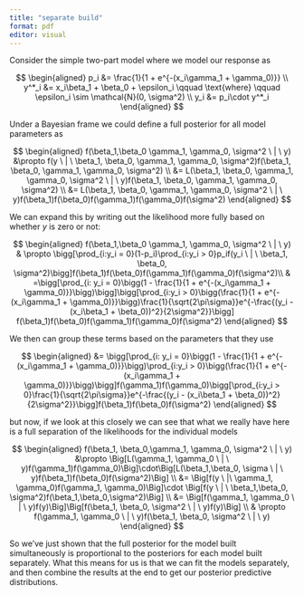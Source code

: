 ```yaml
---
title: "separate build"
format: pdf
editor: visual
---
```


Consider the simple two-part model where we model our response as

$$
\begin{aligned}
p_i &= \frac{1}{1 + e^{-(x_i\gamma_1 + \gamma_0)}} \\
y^*_i &= x_i\beta_1 + \beta_0 + \epsilon_i \qquad \text{where} \qquad \epsilon_i \sim \mathcal{N}(0, \sigma^2) \\
y_i &= p_i\cdot y^*_i
\end{aligned}
$$

Under a Bayesian frame we could define a full posterior for all model parameters as

$$
\begin{aligned}
f(\beta_1,\beta_0 \gamma_1, \gamma_0, \sigma^2 \ | \ y) &\propto f(y \ | \ \beta_1, \beta_0, \gamma_1, \gamma_0, \sigma^2)f(\beta_1, \beta_0, \gamma_1, \gamma_0, \sigma^2) \\
&= L(\beta_1, \beta_0, \gamma_1, \gamma_0, \sigma^2  \ | \ y)f(\beta_1, \beta_0, \gamma_1, \gamma_0, \sigma^2) \\
&= L(\beta_1, \beta_0, \gamma_1, \gamma_0, \sigma^2 \ | \ y)f(\beta_1)f(\beta_0)f(\gamma_1)f(\gamma_0)f(\sigma^2)
\end{aligned}
$$

We can expand this by writing out the likelihood more fully based on whether $y$ is zero or not:

$$
\begin{aligned}
f(\beta_1,\beta_0 \gamma_1, \gamma_0, \sigma^2 \ | \ y) & \propto \bigg[\prod_{i:y_i = 0}(1-p_i)\prod_{i:y_i > 0}p_if(y_i \ | \ \beta_1, \beta_0, \sigma^2)\bigg]f(\beta_1)f(\beta_0)f(\gamma_1)f(\gamma_0)f(\sigma^2)\\
& =\bigg[\prod_{i: y_i = 0}\bigg(1 - \frac{1}{1 + e^{-(x_i\gamma_1 + \gamma_0)}}\bigg)\bigg]\bigg[\prod_{i:y_i > 0}\bigg(\frac{1}{1 + e^{-(x_i\gamma_1 + \gamma_0)}}\bigg)\frac{1}{\sqrt{2\pi\sigma}}e^{-\frac{(y_i - (x_i\beta_1 + \beta_0))^2}{2\sigma^2}}\bigg] f(\beta_1)f(\beta_0)f(\gamma_1)f(\gamma_0)f(\sigma^2)
\end{aligned}
$$

We then can group these terms based on the parameters that they use

$$
\begin{aligned}
&= \bigg[\prod_{i: y_i = 0}\bigg(1 - \frac{1}{1 + e^{-(x_i\gamma_1 + \gamma_0)}}\bigg)\prod_{i:y_i > 0}\bigg(\frac{1}{1 + e^{-(x_i\gamma_1 + \gamma_0)}}\bigg)\bigg]f(\gamma_1)f(\gamma_0)\bigg[\prod_{i:y_i > 0}\frac{1}{\sqrt{2\pi\sigma}}e^{-\frac{(y_i - (x_i\beta_1 + \beta_0))^2}{2\sigma^2}}\bigg]f(\beta_1)f(\beta_0)f(\sigma^2) 
\end{aligned}
$$

but now, if we look at this closely we can see that what we really have here is a full separation of the likelihoods for the individual models

$$
\begin{aligned}
f(\beta_1, \beta_0,\gamma_1, \gamma_0, \sigma^2 \ | \ y) &\propto \Big[L(\gamma_1, \gamma_0 \ | \ y)f(\gamma_1)f(\gamma_0)\Big]\cdot\Big[L(\beta_1,\beta_0, \sigma \ | \ y)f(\beta_1)f(\beta_0)f(\sigma^2)\Big] \\
&= \Big[f(y \ |\ \gamma_1, \gamma_0)f(\gamma_1, \gamma_0)\Big]\cdot \Big[f(y \ | \ \beta_1,\beta_0, \sigma^2)f(\beta_1,\beta_0,\sigma^2)\Big] \\
&= \Big[f(\gamma_1, \gamma_0 \ | \ y)f(y)\Big]\Big[f(\beta_1, \beta_0, \sigma^2 \ | \ y)f(y)\Big] \\
& \propto f(\gamma_1, \gamma_0 \ | \ y)f(\beta_1, \beta_0, \sigma^2 \ | \ y)
\end{aligned}
$$

So we've just shown that the full posterior for the model built simultaneously is proportional to the posteriors for each model built separately. What this means for us is that we can fit the models separately, and then combine the results at the end to get our posterior predictive distributions.